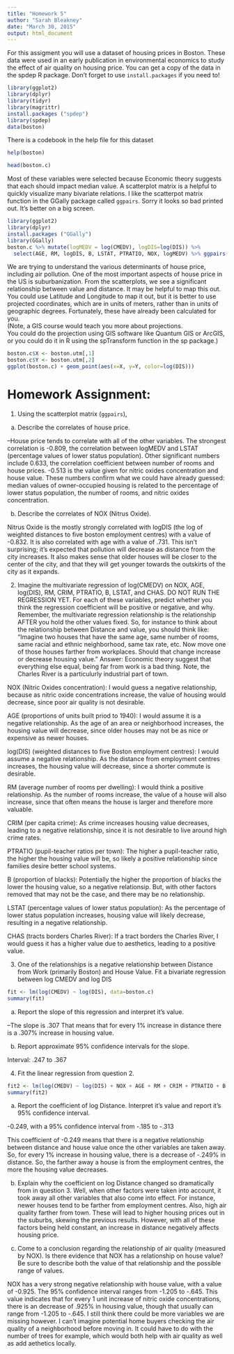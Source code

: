 ```yaml
---
title: "Homework 5"
author: "Sarah Bleakney"
date: "March 30, 2015"
output: html_document
---
```


For this assigment you will use a dataset of housing prices in Boston.
These data were used in an early publication in environmental economics to study the effect of air quality on housing price.
You can get a copy of the data in the spdep R package.
Don't forget to use `install.packages` if you need to!

```r
library(ggplot2)
library(dplyr)
library(tidyr)
library(magrittr)
install.packages ("spdep")
library(spdep)
data(boston)
```

There is a codebook in the help file for this dataset
```r
help(boston)
```

```r
head(boston.c)
```

Most of these variables were selected because Economic theory suggests that each should impact median value.  A scatterplot matrix is a helpful to quickly visualize many bivariate relations.  I like the scatterpot matrix function in the GGally package called `ggpairs`.
Sorry it looks so bad printed out.  It's better on a big screen.
```r
library(ggplot2)
library(dplyr)
install.packages ("GGally")
library(GGally)
boston.c %>% mutate(logMEDV = log(CMEDV), logDIS=log(DIS)) %>% 
  select(AGE, RM, logDIS, B, LSTAT, PTRATIO, NOX, logMEDV) %>% ggpairs()
```

We are trying to understand the various determinants of house price, including air pollution.
One of the most important aspects of house price in the US is suburbanization.
From the scatterplots, we see a significant relationship between value and distance.
It may be helpful to map this out.
You could use Latitude and Longitude to map it out, but it is better to use projected coordinates, which are in units of meters, rather than in units of geographic degrees.
Fortunately, these have already been calculated for you.  
(Note, a GIS course would teach you more about projections.  
You could do the projection using GIS software like Quantum GIS or ArcGIS, or you could do it in R using the spTransform function in the sp package.)


```r
boston.c$X <- boston.utm[,1]
boston.c$Y <- boston.utm[,2]
ggplot(boston.c) + geom_point(aes(x=X, y=Y, color=log(DIS)))
```

# Homework Assignment:
1. Using the scatterplot matrix (`ggpairs`), 
 a. Describe the correlates of house price.
 
--House price tends to correlate with all of the other variables. The strongest correlation is -0.809, the correlation between logMEDV and LSTAT (percentage values of lower status population). Other significant numbers include 0.633, the correlation coefficient between number of rooms and house prices. -0.513 is the value given for nitric oxides concentration and house value. These numbers confirm what we could have already guessed: median values of owner-occupied housing is related  to the percentage of lower status population, the number of rooms, and nitric oxides concentration.
 
 b. Describe the correlates of NOX (Nitrus Oxide).
 
Nitrus Oxide is the mostly strongly correlated with logDIS (the log of weighted distances to five boston employment centres) with a value of -0.832. It is also correlated with age with a value of .731. This isn't surprising; it's expected that pollution will decrease as distance from the city increases. It also makes sense that older houses will be closer to the center of the city, and that they will get younger towards the outskirts of the city as it expands.
 
 
2. Imagine the multivariate regression of log(CMEDV) on NOX, AGE, log(DIS), RM, CRIM, PTRATIO, B, LSTAT, and CHAS.  DO NOT RUN THE REGRESSION YET.  For each of these variables, predict whether you think the regression coefficient will be positive or negative, and why.  Remember, the multivariate regression relationship is the relationship AFTER you hold the other values fixed.  So, for instance to think about the relationship between Distance and value, you should think like: "Imagine two houses that have the same age, same number of rooms, same racial and ethnic neighborhood, same tax rate, etc.  Now move one of those houses farther from workplaces.  Should that change increase or decrease housing value."  Answer: Economic theory suggest that everything else equal, being far from work is a bad thing.  Note, the Charles River is a particulurly industrial part of town.


NOX (Nitric Oxides concentration): I would guess a negative relationship, because as nitric oxide concentrations increase, the value of housing would decrease, since poor air quality is not desirable.

AGE (proportions of units built priod to 1940): I would assume it is a negative relationship. As the age of an area or neighborhood increases, the housing value will decrease, since older houses may not be as nice or expensive as newer houses.

log(DIS) (weighted distances to five Boston employment centres): I would assume a negative relationship. As the distance from employment centres increases, the housing value will decrease, since a shorter commute is desirable.

RM (average number of rooms per dwelling): I would think a positive relationship. As the number of rooms increase, the value of a house will also increase, since that often means the house is larger and therefore more valuable.

CRIM (per capita crime): As crime increases housing value decreases, leading to a negative relationship, since it is not desirable to live around high crime rates.

PTRATIO (pupil-teacher ratios per town): The higher a pupil-teacher ratio, the higher the housing value will be, so likely a positive relationship since families desire better school systems.

B (proportion of blacks): Potentially the higher the proportion of blacks the lower the housing value, so a negative relationsip. But, with other factors removed that may not be the case, and there may be no relationship. 

LSTAT (percentage values of lower status population): As the percentage of lower status population increases, housing value will likely decrease, resulting in a negative relationship. 

CHAS (tracts borders Charles River): If a tract borders the Charles River, I would guess it has a higher value due to aesthetics, leading to a positive value.



3. One of the relationships is a negative relationship between Distance from Work (primarily Boston) and House Value.  Fit a bivariate regression between log CMEDV and log DIS

```r
fit <- lm(log(CMEDV) ~ log(DIS), data=boston.c)
summary(fit)
```


 a. Report the slope of this regression and interpret it's value.
 
 --The slope is .307
 That means that for every 1% increase in distance there is a .307% increase in housing value.

 
 b. Report approximate 95% confidence intervals for the slope.
 
 Interval: .247 to .367
 
4. Fit the linear regression from question 2.

```r
fit2 <- lm(log(CMEDV) ~ log(DIS) + NOX + AGE + RM + CRIM + PTRATIO + B + LSTAT + CHAS, data=boston.c)
summary(fit2)
```


 a. Report the coefficient of log Distance.  Interpret it's value and report it's 95% confidence interval.
 
 -0.249, with a 95% confidence interval from -.185 to -.313
 
 This coefficient of -0.249 means that there is a negative relationship between distance and house value once the other variables are taken away. So, for every 1% increase in housing value, there is a decrease of -.249% in distance. So, the farther away a house is from the employment centres, the more the housing value decreases.
 
 b. Explain why the coefficient on log Distance changed so dramatically from in question 3.
 Well, when other factors were taken into account, it took away all other variables that also come into effect. For instance, newer houses tend to be farther from employment centres. Also, high air quality farther from town. These will lead to higher housing prices out in the suburbs, skewing the previous results. However, with all of these factors being held constant, an increase in distance negatively affects housing price.
 
 
 c. Come to a conclusion regarding the relationship of air quality (measured by NOX).  Is there evidence that NOX has a relationship on house value?  Be sure to describe both the value of that relationship and the possible range of values.
 
 NOX has a very strong negative relationship with house value, with a value of -0.925. The 95% confidence interval ranges from -1.205 to -.645. This value indicates that for every 1 unit increase of nitric oxide concentrations, there is an decrease of .925% in housing value, though that usually can range from -1.205 to -.645. I still think there could be more variables we are missing however. I can't imagine potential home buyers checking the air quality of a neighborhood before moving in. It could have to do with the number of trees for example, which would both help with air quality as well as add aethetics locally.
 